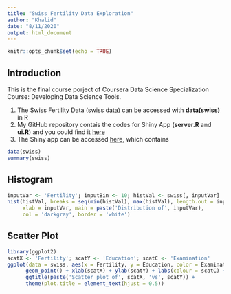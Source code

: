 ```yaml
---
title: "Swiss Fertility Data Exploration"
author: "Khalid"
date: "8/11/2020"
output: html_document
---
```


```r
knitr::opts_chunk$set(echo = TRUE)
```

## Introduction
This is the final course porject of Coursera Data Science Specialization Course: Developing Data Science Tools.

1. The Swiss Fertility Data (swiss data) can be accessed with **data(swiss)** in R
2. My GitHub repository contais the codes for Shiny App (**server.R** and **ui.R**) and you could find it [here](https://github.com/khalidm1/datasciencecoursera/tree/master/C%209%20Developing%20Data%20Products)
3. The Shiny app can be accessed [here](https://khlaidm1.shinyapps.io/swiss/), which contains
  

```r
data(swiss)
summary(swiss)
```

## Histogram
```r
inputVar <- 'Fertility'; inputBin <- 10; histVal <- swiss[, inputVar]
hist(histVal, breaks = seq(min(histVal), max(histVal), length.out = inputBin+1),
     xlab = inputVar, main = paste('Distribution of', inputVar),
     col = 'darkgray', border = 'white')
```

## Scatter Plot
```r
library(ggplot2)
scatX <- 'Fertility'; scatY <- 'Education'; scatC <- 'Examination'
ggplot(data = swiss, aes(x = Fertility, y = Education, color = Examination)) + 
      geom_point() + xlab(scatX) + ylab(scatY) + labs(colour = scatC) +
      ggtitle(paste('Scatter plot of', scatX, 'vs', scatY)) +
      theme(plot.title = element_text(hjust = 0.5))
```
